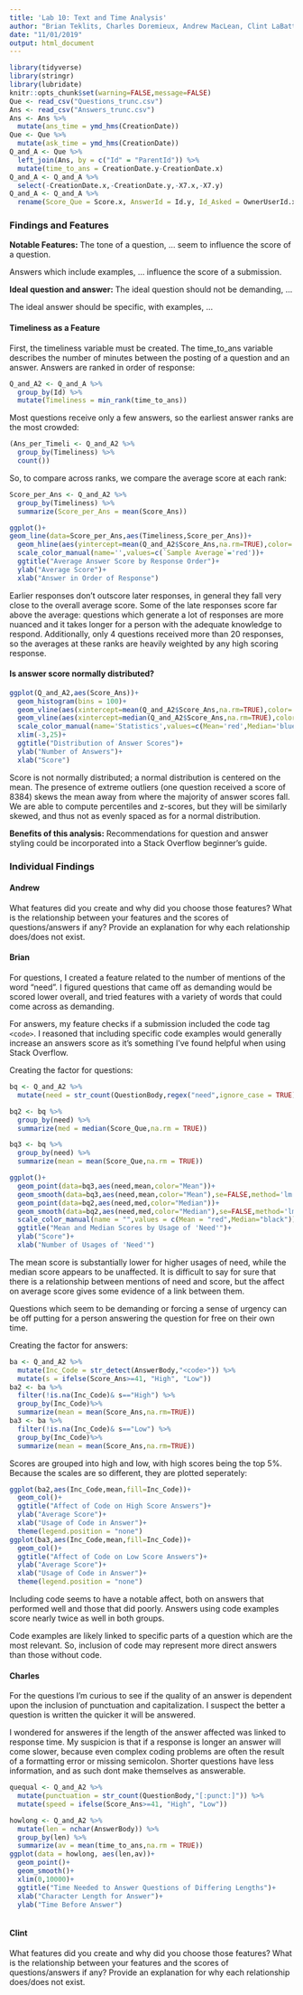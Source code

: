 ---
title: 'Lab 10: Text and Time Analysis'
author: "Brian Teklits, Charles Doremieux, Andrew MacLean, Clint LaBattaglia"
date: "11/01/2019"
output: html_document
---

```{r setup, include=FALSE}
library(tidyverse)
library(stringr)
library(lubridate)
knitr::opts_chunk$set(warning=FALSE,message=FALSE)
Que <- read_csv("Questions_trunc.csv")
Ans <- read_csv("Answers_trunc.csv")
Ans <- Ans %>%
  mutate(ans_time = ymd_hms(CreationDate))
Que <- Que %>%
  mutate(ask_time = ymd_hms(CreationDate))
Q_and_A <- Que %>%
  left_join(Ans, by = c("Id" = "ParentId")) %>%
  mutate(time_to_ans = CreationDate.y-CreationDate.x)
Q_and_A <- Q_and_A %>%
  select(-CreationDate.x,-CreationDate.y,-X7.x,-X7.y)
Q_and_A <- Q_and_A %>%
  rename(Score_Que = Score.x, AnswerId = Id.y, Id_Asked = OwnerUserId.x, ID_Answered = OwnerUserId.y, QuestionBody = Body.x, AnswerBody = Body.y, Score_Ans = Score.y)
```
### Findings and Features

**Notable Features:** The tone of a question, ... seem to influence the score of a question. 

Answers which include examples, ... influence the score of a submission.

**Ideal question and answer:** The ideal question should not be demanding, ...

The ideal answer should be specific, with examples, ...

#### Timeliness as a Feature

First, the timeliness variable must be created. The time_to_ans variable describes the number of minutes between the posting of a question and an answer. Answers are ranked in order of response:
```{r}
Q_and_A2 <- Q_and_A %>%
  group_by(Id) %>%
  mutate(Timeliness = min_rank(time_to_ans))
```
Most questions receive only a few answers, so the earliest answer ranks are the most crowded:
```{r}
(Ans_per_Timeli <- Q_and_A2 %>%
  group_by(Timeliness) %>%
  count())
```
So, to compare across ranks, we compare the average score at each rank:
```{r}
Score_per_Ans <- Q_and_A2 %>%
  group_by(Timeliness) %>%
  summarize(Score_per_Ans = mean(Score_Ans))
```

```{r}
ggplot()+
geom_line(data=Score_per_Ans,aes(Timeliness,Score_per_Ans))+
  geom_hline(aes(yintercept=mean(Q_and_A2$Score_Ans,na.rm=TRUE),color='Sample Average'),linetype='dashed')+
  scale_color_manual(name='',values=c(`Sample Average`='red'))+
  ggtitle("Average Answer Score by Response Order")+
  ylab("Average Score")+
  xlab("Answer in Order of Response")
```

Earlier responses don't outscore later responses, in general they fall very close to the overall average score. Some of the late responses score far above the average: questions which generate a lot of responses are more nuanced and it takes longer for a person with the adequate knowledge to respond. Additionally, only 4 questions received more than 20 responses, so the averages at these ranks are heavily weighted by any high scoring response.

#### Is answer score normally distributed?

```{r}
ggplot(Q_and_A2,aes(Score_Ans))+
  geom_histogram(bins = 100)+
  geom_vline(aes(xintercept=mean(Q_and_A2$Score_Ans,na.rm=TRUE),color='Mean'),linetype='dashed')+
  geom_vline(aes(xintercept=median(Q_and_A2$Score_Ans,na.rm=TRUE),color='Median'),linetype='dashed')+
  scale_color_manual(name='Statistics',values=c(Mean='red',Median='blue'))+
  xlim(-3,25)+
  ggtitle("Distribution of Answer Scores")+
  ylab("Number of Answers")+
  xlab("Score")
```

Score is not normally distributed; a normal distribution is centered on the mean. The presence of extreme outliers (one question received a score of 8384) skews the mean away from where the majority of answer scores fall. We are able to compute percentiles and z-scores, but they will be similarly skewed, and thus not as evenly spaced as for a normal distribution.

**Benefits of this analysis:** Recommendations for question and answer styling could be incorporated into a Stack Overflow beginner's guide.

### Individual Findings

#### Andrew
What features did you create and why did you choose those features?
What is the relationship between your features and the scores of questions/answers if any? Provide an explanation for why each relationship does/does not exist.

#### Brian

For questions, I created a feature related to the number of mentions of the word "need". I figured questions that came off as demanding would be scored lower overall, and tried features with a variety of words that could come across as demanding.

For answers, my feature checks if a submission included the code tag `<code>`. I reasoned that including specific code examples would generally increase an answers score as it's something I've found helpful when using Stack Overflow.

Creating the factor for questions:
```{r}
bq <- Q_and_A2 %>%
  mutate(need = str_count(QuestionBody,regex("need",ignore_case = TRUE)))

bq2 <- bq %>%
  group_by(need) %>%
  summarize(med = median(Score_Que,na.rm = TRUE)) 

bq3 <- bq %>%
  group_by(need) %>%
  summarize(mean = mean(Score_Que,na.rm = TRUE))

ggplot()+
  geom_point(data=bq3,aes(need,mean,color="Mean"))+
  geom_smooth(data=bq3,aes(need,mean,color="Mean"),se=FALSE,method='lm',linetype="dashed")+
  geom_point(data=bq2,aes(need,med,color="Median"))+
  geom_smooth(data=bq2,aes(need,med,color="Median"),se=FALSE,method='lm',linetype="dashed")+
  scale_color_manual(name = "",values = c(Mean = "red",Median="black"))+
  ggtitle("Mean and Median Scores by Usage of 'Need'")+
  ylab("Score")+
  xlab("Number of Usages of 'Need'")
```

The mean score is substantially lower for higher usages of need, while the median score appears to be unaffected. It is difficult to say for sure that there is a relationship between mentions of need and score, but the affect on average score gives some evidence of a link between them. 

Questions which seem to be demanding or forcing a sense of urgency can be off putting for a person answering the question for free on their own time.

Creating the factor for answers:
```{r}
ba <- Q_and_A2 %>%
  mutate(Inc_Code = str_detect(AnswerBody,"<code>")) %>%
  mutate(s = ifelse(Score_Ans>=41, "High", "Low"))
ba2 <- ba %>%
  filter(!is.na(Inc_Code)& s=="High") %>%
  group_by(Inc_Code)%>%
  summarize(mean = mean(Score_Ans,na.rm=TRUE))
ba3 <- ba %>%
  filter(!is.na(Inc_Code)& s=="Low") %>%
  group_by(Inc_Code)%>%
  summarize(mean = mean(Score_Ans,na.rm=TRUE))
```
Scores are grouped into high and low, with high scores being the top 5%. Because the scales are so different, they are plotted seperately:
```{r}
ggplot(ba2,aes(Inc_Code,mean,fill=Inc_Code))+
  geom_col()+
  ggtitle("Affect of Code on High Score Answers")+
  ylab("Average Score")+
  xlab("Usage of Code in Answer")+
  theme(legend.position = "none")
ggplot(ba3,aes(Inc_Code,mean,fill=Inc_Code))+
  geom_col()+
  ggtitle("Affect of Code on Low Score Answers")+
  ylab("Average Score")+
  xlab("Usage of Code in Answer")+
  theme(legend.position = "none")
```

Including code seems to have a notable affect, both on answers that performed well and those that did poorly. Answers using code examples score nearly twice as well in both groups. 

Code examples are likely linked to specific parts of a question which are the most relevant. So, inclusion of code may represent more direct answers than those without code.

#### Charles
For the questions I'm curious to see if the quality of an answer is dependent upon the inclusion of punctuation and capitalization. I suspect the better a question is written the quicker it will be answered.

I wondered for answeres if the length of the answer affected was linked to response time. My suspicion is that if a response is longer an answer will come slower, because even complex coding problems are often the result of a formatting error or missing semicolon. Shorter questions have less information, and as such dont make themselves as answerable.

```{r}
quequal <- Q_and_A2 %>%
  mutate(punctuation = str_count(QuestionBody,"[:punct:]")) %>%
  mutate(speed = ifelse(Score_Ans>=41, "High", "Low"))

howlong <- Q_and_A2 %>%
  mutate(len = nchar(AnswerBody)) %>%
  group_by(len) %>%
  summarize(av = mean(time_to_ans,na.rm = TRUE))
ggplot(data = howlong, aes(len,av))+
  geom_point()+
  geom_smooth()+
  xlim(0,10000)+
  ggtitle("Time Needed to Answer Questions of Differing Lengths")+
  xlab("Character Length for Answer")+
  ylab("Time Before Answer")
```
```{r}

```

#### Clint
What features did you create and why did you choose those features?
What is the relationship between your features and the scores of questions/answers if any? Provide an explanation for why each relationship does/does not exist.
